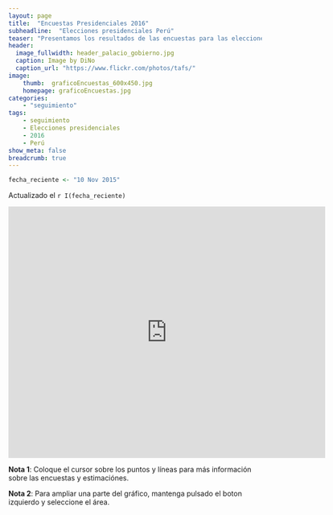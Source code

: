 ```yaml
---
layout: page
title:  "Encuestas Presidenciales 2016"
subheadline:  "Elecciones presidenciales Perú"
teaser: "Presentamos los resultados de las encuestas para las elecciones presidenciales 2016"
header:
  image_fullwidth: header_palacio_gobierno.jpg
  caption: Image by DiNo
  caption_url: "https://www.flickr.com/photos/tafs/"
image:
    thumb:  graficoEncuestas_600x450.jpg
    homepage: graficoEncuestas.jpg
categories:
    - "seguimiento"
tags:
    - seguimiento
    - Elecciones presidenciales
    - 2016 
    - Perú
show_meta: false
breadcrumb: true
---
```



```r
fecha_reciente <- "10 Nov 2015"
```


Actualizado el `r I(fecha_reciente)`

<iframe src="https://plot.ly/~AlejandroKantor/202.embed" style="width: 125%" frameBorder="0" height="500" scrolling="no" seamless="seamless"
class="myIframe">
<p>Hi SOF</p>
</iframe>

<script type="text/javascript" language="javascript"> 
$('.myIframe').css('height', $(window).height()+'px');
</script>
__Nota 1__: Coloque el cursor sobre los puntos y líneas para más información sobre las encuestas y estimaciónes.

__Nota 2__: Para ampliar una parte del gráfico, mantenga pulsado el boton izquierdo y seleccione el área. 
<!--<iframe height="600" id="igraph" scrolling="no" seamless="seamless" src="https://plot.ly/~AlejandroKantor/202.embed" width="800" frameBorder="0"></iframe> -->






